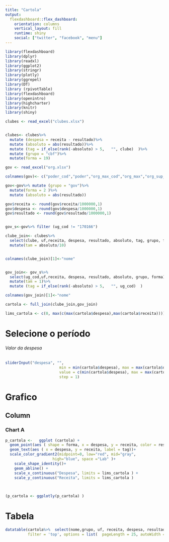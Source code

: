 ```yaml
---
title: "Cartola"
output: 
  flexdashboard::flex_dashboard:
    orientation: columns
    vertical_layout: fill
    runtime: shiny
    social: ["twitter", "facebook", "menu"]
---
```


```r
library(flexdashboard)
library(dplyr)
library(readxl)
library(ggplot2)
library(stringr)
library(plotly)
library(ggrepel)
library(DT)
library (rpivotTable)
library(flexdashboard)
library(openintro)
library(highcharter)
library(knitr)
library(shiny)
```



```r
clubes <- read_excel("clubes.xlsx")


clubes<- clubes%>%
  mutate (despesa = receita - resultado)%>%
  mutate (absoluto = abs(resultado))%>%
  mutate (tag = if_else(rank(-absoluto) > 5,   "", clube)  )%>%
  mutate (grupo = "cbf")%>%
  mutate(forma = 19)

gov <- read_excel("org.xlsx")

colnames(gov)<- c("poder_cod","poder","org_max_cod","org_max","org_sup_cod","org_sup", "org_cod","org","uf","uf_nome","muni_cod","muni","ug_cod","ug","despesa","receita","resultado")

gov<-gov%>% mutate (grupo = "gov")%>%
  mutate(forma = 2 )%>%
  mutate (absoluto = abs(resultado))

gov$receita <- round(gov$receita/1000000,1)
gov$despesa <- round(gov$despesa/1000000,1)
gov$resultado <- round(gov$resultado/1000000,1)


gov_s<-gov%>% filter (ug_cod != "170166")

clube_join<- clubes%>%
  select(clube, uf,receita, despesa, resultado, absoluto, tag, grupo, forma)%>%
  mutate(tam = absoluto/10)


colnames(clube_join)[1]<-"nome" 


gov_join<- gov_s%>%
  select(ug_cod,uf,receita, despesa, resultado, absoluto, grupo, forma)%>%
  mutate(tam = 1)%>%
  mutate (tag = if_else(rank(-absoluto) > 5,   "", ug_cod)  )

colnames(gov_join)[1]<-"nome" 

cartola <- full_join(clube_join,gov_join)

lims_cartola <- c(0, max(c(max(cartola$despesa),max(cartola$receita))))

```

Selecione o período {.sidebar}
========================


###### Valor da despesa

```r
sliderInput("despesa", "",
                        min = min(cartola$despesa), max = max(cartola$despesa),
                        value = c(min(cartola$despesa), max = max(cartola$despesa)),
                        step = 1)
```

Grafico
========================

Column {data-width=650}
-----------------------------------------------------------------------

### Chart A

```r
p_cartola <-   ggplot (cartola) +
  geom_point(aes ( shape = forma, x = despesa, y = receita, color = resultado,size = tam, label = nome))+
  geom_text(aes ( x = despesa, y = receita, label = tag))+
  scale_color_gradient2(midpoint=0, low="red", mid="gray",
                     high="blue", space ="Lab" )+
    scale_shape_identity()+
    geom_abline() +
    scale_x_continuous("Despesa", limits = lims_cartola ) +
    scale_y_continuous("Receita", limits = lims_cartola )

 
  
(p_cartola <- ggplotly(p_cartola) )
```







Tabela
=======================

```r
datatable(cartola%>%  select(nome,grupo, uf, receita, despesa, resultado),
          filter = 'top', options = list(  pageLength = 25, autoWidth = TRUE, style = "default", width = 1200))

```

